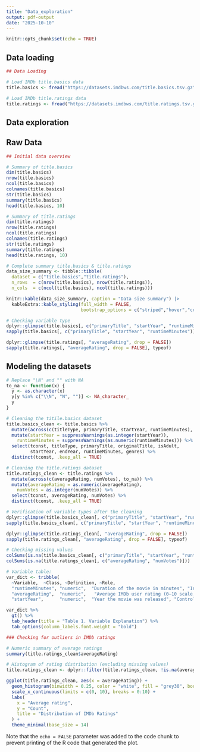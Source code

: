 ```yaml
---
title: "Data_exploration"
output: pdf-output
date: "2025-10-10"
---
```


```r
knitr::opts_chunk$set(echo = TRUE)
```

## Data loading 

```r
## Data Loading

# Load IMDb title.basics data
title.basics <- fread("https://datasets.imdbws.com/title.basics.tsv.gz")

# Load IMDb title.ratings data
title.ratings <- fread("https://datasets.imdbws.com/title.ratings.tsv.gz")
```

## Data exploration
## Raw Data
```r
## Initial data overview

# Summary of title.basics
dim(title.basics)     
nrow(title.basics)      
ncol(title.basics)       
colnames(title.basics) 
str(title.basics)      
summary(title.basics)   
head(title.basics, 10)

# Summary of title.ratings
dim(title.ratings)     
nrow(title.ratings)      
ncol(title.ratings)       
colnames(title.ratings) 
str(title.ratings)      
summary(title.ratings)   
head(title.ratings, 10)
```

```r
# Complete summary title.basics & title.ratings
data_size_summary <- tibble::tibble(
  dataset = c("title.basics","title.ratings"),
  n_rows  = c(nrow(title.basics), nrow(title.ratings)),
  n_cols  = c(ncol(title.basics), ncol(title.ratings)))

knitr::kable(data_size_summary, caption = "Data size summary") |>
  kableExtra::kable_styling(full_width = FALSE,
                            bootstrap_options = c("striped","hover","condensed"))
```

```r
# Checking variable type
dplyr::glimpse(title.basics[, c("primaryTitle", "startYear", "runtimeMinutes")])
sapply(title.basics[, c("primaryTitle", "startYear", "runtimeMinutes")], typeof)

dplyr::glimpse(title.ratings[, "averageRating", drop = FALSE])
sapply(title.ratings[, "averageRating", drop = FALSE], typeof)
```

## Modeling the datasets 
```r
# Replace "\N" and "" with NA
to_na <- function(x) {
  y <- as.character(x)
  y[y %in% c("\\N", "N", "")] <- NA_character_
  y
}

# Cleaning the titile.basics dataset
title.basics_clean <- title.basics %>%
  mutate(across(c(titleType, primaryTitle, startYear, runtimeMinutes), to_na)) %>%
  mutate(startYear = suppressWarnings(as.integer(startYear)),
    runtimeMinutes = suppressWarnings(as.numeric(runtimeMinutes))) %>%
  select(tconst, titleType, primaryTitle, originalTitle, isAdult,
         startYear, endYear, runtimeMinutes, genres) %>%
  distinct(tconst, .keep_all = TRUE)

# Cleaning the title.ratings dataset
title.ratings_clean <- title.ratings %>%
  mutate(across(c(averageRating, numVotes), to_na)) %>%
  mutate(averageRating = as.numeric(averageRating),
    numVotes = as.integer(numVotes)) %>%
  select(tconst, averageRating, numVotes) %>%
  distinct(tconst, .keep_all = TRUE)
```

```r
# Verification of variable types after the cleaning
dplyr::glimpse(title.basics_clean[, c("primaryTitle", "startYear", "runtimeMinutes")])
sapply(title.basics_clean[, c("primaryTitle", "startYear", "runtimeMinutes")], typeof)

dplyr::glimpse(title.ratings_clean[, "averageRating", drop = FALSE])
sapply(title.ratings_clean[, "averageRating", drop = FALSE], typeof)

# Checking missing values
colSums(is.na(title.basics_clean[, c("primaryTitle", "startYear", "runtimeMinutes")]))
colSums(is.na(title.ratings_clean[, c("averageRating", "numVotes")]))
```

```r
# Variable table:
var_dict <- tribble(
  ~Variable,  ~Class, ~Definition, ~Role,
  "runtimeMinutes", "numeric",  "Duration of the movie in minutes", "Independent variable",
  "averageRating",  "numeric",   "Average IMDb user rating (0–10 scale, aggregated from user votes)", "Dependent variable",
  "startYear",      "numeric",  "Year the movie was released", "Control variable")

var_dict %>%
  gt() %>%
  tab_header(title = "Table 1. Variable Explanation") %>%
  tab_options(column_labels.font.weight = "bold")
```

```r
### Checking for outliers in IMDb ratings

# Numeric summary of average ratings
summary(title.ratings_clean$averageRating)

# Histogram of rating distribution (excluding missing values)
title.ratings_clean <- dplyr::filter(title.ratings_clean, !is.na(averageRating))

ggplot(title.ratings_clean, aes(x = averageRating)) +
  geom_histogram(binwidth = 0.25, color = "white", fill = "grey30", boundary = 0) +
  scale_x_continuous(limits = c(0, 10), breaks = 0:10) +
  labs(
    x = "Average rating",
    y = "Count",
    title = "Distribution of IMDb Ratings"
  ) +
  theme_minimal(base_size = 14)
```

Note that the `echo = FALSE` parameter was added to the code chunk to prevent printing of the R code that generated the plot.
